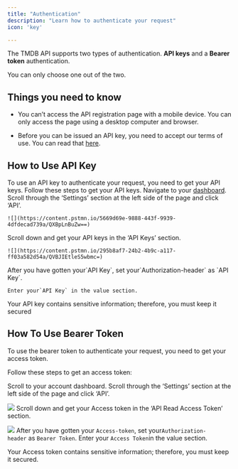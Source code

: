 ```yaml
---
title: "Authentication"
description: "Learn how to authenticate your request"
icon: 'key'

---
```


The TMDB API supports two types of authentication. **API keys** and a **Bearer token** authentication.

You can only choose one out of the two.

[​](https://starlight.mintlify.app/api-reference/authentication#things-you-need-to-know)
Things you need to know
-----------------------

* You can’t access the API registration page with a mobile device. You can only access the page using a desktop computer and browser.

* Before you can be issued an API key, you need to accept our terms of use. You can read that [here](https://www.themoviedb.org/api-terms-of-use).

[​](https://starlight.mintlify.app/api-reference/authentication#how-to-use-api-key)
How to Use API Key
------------------

To use an API key to authenticate your request, you need to get your API keys. Follow these steps to get your API keys.
<Steps>
  <Step title = "Step 1">
     Navigate to your [dashboard](https://www.themoviedb.org/settings/api).
  </Step>
  <Step title="Step 2">
    Scroll through the ‘Settings’ section at the left side of the page and click ‘API’.

    ![](https://content.pstmn.io/5669d69e-9888-443f-9939-4dfdecad739a/QXBpLnBuZw==)
  </Step>
  <Step title="Step 3">
    Scroll down and get your API keys in the ‘API Keys’ section.

    ![](https://content.pstmn.io/295b8af7-24b2-4b9c-a117-ff03a582d54a/QVBJIEtleS5wbmc=)
  </Step>
  <Step title="Step 4">
    After you have gotten your⁣⁣`API Key`, set your`Authorization-header` as `API Key`.
  </Step>
  <Step>

    Enter your`API Key` in the value section.

   <Warning>
      Your API key contains sensitive information; therefore, you must keep it secured
   </Warning>
  </Step>


</Steps>

[​](https://starlight.mintlify.app/api-reference/authentication#how-to-use-bearer-token)
How To Use Bearer Token
-----------------------

To use the bearer token to authenticate your request, you need to get your access token.

Follow these steps to get an access token:


<Steps>
  <Step title="Step 1">
    Scroll to your account dashboard.

  </Step>
  <Step title="Step 2">
    Scroll through the ‘Settings’ section at the left side of the page and click ‘API’.

   ![](https://content.pstmn.io/5607c227-ee03-4ba9-a8f5-314fa87db9de/QXBpLnBuZw==)
  </Step>
  <Step title="Step 3">
    Scroll down and get your Access token in the ‘API Read Access Token’ section.

   ![](https://content.pstmn.io/a558441d-844f-4a58-a6dd-df140d651805/cmVhZC5wbmc=)
  </Step>
  <Step  title="Step 4">
    After you have gotten your⁣⁣ `Access-token`, set your`Authorization-header` as `Bearer Token`.
  </Step>
  <Step title="Step 5">
    Enter your `Access Token`in the value section.

   <Warning>
    Your Access token contains sensitive information; therefore, you must keep it secured.
   </Warning>
  </Step>
</Steps>




